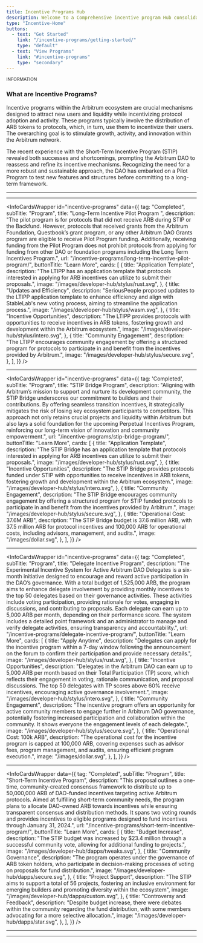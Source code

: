 ```yaml
---
title: Incentive Programs Hub
description: Welcome to a Comprehensive incentive program Hub consolidating frameworks, discussions, and information, empowering developers with a curated handbook into Arbitrum DAO's ecosystem, and promoting a dynamic ecosystem.
type: "Incentive-Home"
buttons:
  - text: "Get Started"
    link: "/incentive-programs/getting-started/"
    type: "default"
  - text: "View Programs"
    link: "#incentive-programs"
    type: "secondary"
---
```



<Banner image={Image}>

<small className="font-os text-sm">INFORMATION</small>
### What are Incentive Programs?

Incentive programs within the Arbitrum ecosystem are crucial mechanisms designed to attract new users and liquidity while incentivizing protocol adoption and activity. These programs typically involve the distribution of ARB tokens to protocols, which, in turn, use them to incentivize their users. The overarching goal is to stimulate growth, activity, and innovation within the Arbitrum network.

The recent experience with the Short-Term Incentive Program (STIP) revealed both successes and shortcomings, prompting the Arbitrum DAO to reassess and refine its incentive mechanisms. Recognizing the need for a more robust and sustainable approach, the DAO has embarked on a Pilot Program to test new features and structures before committing to a long-term framework.

</Banner>

---


<CardLink
  title="Forum"
  description="The forum is a vital platform for the Arbitrum DAO community to engage, discuss grant programs, and share updates and initiatives."
  link="https://forum.arbitrum.foundation/"
/>

---

<InfoCardsWrapper
  id="incentive-programs"
  data={{
    tag: "Completed",
    subTitle: "Program",
    title: "Long-Term Incentive Pilot Program ",
    description:
      "The pilot program is for protocols that did not receive ARB during STIP or the Backfund. However, protocols that received grants from the Arbitrum Foundation, Questbook’s grant program, or any other Arbitrum DAO Grants program are eligible to receive Pilot Program funding. Additionally, receiving funding from the Pilot Program does not prohibit protocols from applying for funding from other DAO or foundation programs including the Long Term Incentives Program.",
    url: "/incentive-programs/long-term-incentive-pilot-program/",
    buttonTitle: "Learn More",
    cards: [
      {
        title: "Application Template",
        description:
          "The LTIPP has an application template that protocols interested in applying for ARB incentives can utilize to submit their proposals.",
        image: "/images/developer-hub/stylus/rust.svg",
      },
      {
        title: "Updates and Efficiency",
        description:
          "SeriousPeople proposed updates to the LTIPP application template to enhance efficiency and align with StableLab's new voting process, aiming to streamline the application process.",
        image: "/images/developer-hub/stylus/wasm.svg",
      },
      {
        title: "Incentive Opportunities",
        description:
          "The LTIPP provides protocols with opportunities to receive incentives in ARB tokens, fostering growth and development within the Arbitrum ecosystem.",
        image: "/images/developer-hub/stylus/intero.svg",
      },
      {
        title: "Community Engagement",
        description:
          "The LTIPP encourages community engagement by offering a structured program for protocols to participate in and benefit from the incentives provided by Arbitrum.",
        image: "/images/developer-hub/stylus/secure.svg",
      },
    ],
  }}
/>

---

<InfoCardsWrapper
  id="incentive-programs"
  data={{
    tag: 'Completed',
    subTitle: "Program",
    title: "STIP Bridge Program",
    description:
      "Aligning with Arbitrum’s mission to support and nurture its development community, the STIP Bridge underscores our commitment to builders and their contributions. By offering seamless transition incentives, it strategically mitigates the risk of losing key ecosystem participants to competitors. This approach not only retains crucial projects and liquidity within Arbitrum but also lays a solid foundation for the upcoming Perpetual Incentives Program, reinforcing our long-term vision of innovation and community empowerment.",
    url: "/incentive-programs/stip-bridge-program/",
    buttonTitle: "Learn More",
    cards: [
      {
        title: "Application Template",
        description:
          "The STIP Bridge has an application template that protocols interested in applying for ARB incentives can utilize to submit their proposals.",
        image: "/images/developer-hub/stylus/rust.svg",
      },
      {
        title: "Incentive Opportunities",
        description:
          "The STIP Bridge provides protocols funded under STIP with opportunities to receive incentives in ARB tokens, fostering growth and development within the Arbitrum ecosystem.",
        image: "/images/developer-hub/stylus/intero.svg",
      },
      {
        title: "Community Engagement",
        description:
          "The STIP Bridge encourages community engagement by offering a structured program for STIP funded protocols to participate in and benefit from the incentives provided by Arbitrum.",
        image: "/images/developer-hub/stylus/secure.svg",
      },
      {
        title: "Operational Cost: 37.6M ARB",
        description:
          "The STIP Bridge budget is 37.6 million ARB, with 37.5 million ARB for protocol incentives and 100,000 ARB for operational costs, including advisors, management, and audits.",
        image: "/images/dollar.svg",
      },
    ],
  }}
/>

---

<InfoCardsWrapper
  id="incentive-programs"
  data={{
    tag: "Completed",
    subTitle: "Program",
    title: "Delegate Incentive Program",
    description:
      "The Experimental Incentive System for Active Arbitrum DAO Delegates is a six-month initiative designed to encourage and reward active participation in the DAO’s governance. With a total budget of 1,525,000 ARB, the program aims to enhance delegate involvement by providing monthly incentives to the top 50 delegates based on their governance activities. These activities include voting participation, providing rationale for votes, engaging in discussions, and contributing to proposals. Each delegate can earn up to 5,000 ARB per month, depending on their performance score. The system includes a detailed point framework and an administrator to manage and verify delegate activities, ensuring transparency and accountability.",
    url: "/incentive-programs/delegate-incentive-program/",
    buttonTitle: "Learn More",
    cards: [
      {
        title: "Apply Anytime",
        description:
          "Delegates can apply for the incentive program within a 7-day window following the announcement on the forum to confirm their participation and provide necessary details.",
        image: "/images/developer-hub/stylus/rust.svg",
      },
      {
        title: "Incentive Opportunities",
        description:
          "Delegates in the Arbitrum DAO can earn up to 5,000 ARB per month based on their Total Participation (TP) score, which reflects their engagement in voting, rationale communication, and proposal discussions. The top 50 delegates with TP scores above 60% receive incentives, encouraging active governance involvement.",
        image: "/images/developer-hub/stylus/intero.svg",
      },
      {
        title: "Community Engagement",
        description:
          "The incentive program offers an opportunity for active community members to engage further in Arbitrum DAO governance, potentially fostering increased participation and collaboration within the community. It shows everyone the engagement levels of each delegate.",
        image: "/images/developer-hub/stylus/secure.svg",
      },
      {
        title: "Operational Cost: 100k ARB",
        description:
          "The operational cost for the incentive program is capped at 100,000 ARB, covering expenses such as advisor fees, program management, and audits, ensuring efficient program execution.",
        image: "/images/dollar.svg",
      },
    ],
  }}
/>

---

<InfoCardsWrapper
  data={{
    tag: "Completed",
    subTitle: "Program",
    title: "Short-Term Incentive Program",
    description:
      "This proposal outlines a one-time, community-created consensus framework to distribute up to 50,000,000 ARB of DAO-funded incentives targeting active Arbitrum protocols. Aimed at fulfilling short-term community needs, the program plans to allocate DAO-owned ARB towards incentives while ensuring transparent consensus and distribution methods. It spans two voting rounds and provides incentives to eligible programs designed to fund incentives through January 31, 2024.",
    url: "/incentive-programs/short-term-incentive-program/",
    buttonTitle: "Learn More",
    cards: [
      {
        title: "Budget Increase",
        description:
          "The STIP budget was increased by $23.4 million through a successful community vote, allowing for additional funding to projects.",
        image: "/images/developer-hub/dapps/tweaks.svg",
      },
      {
        title: "Community Governance",
        description:
          "The program operates under the governance of ARB token holders, who participate in decision-making processes of voting on proposals for fund distribution.",
        image: "/images/developer-hub/dapps/secure.svg",
      },
      {
        title: "Project Support",
        description:
          "The STIP aims to support a total of 56 projects, fostering an inclusive environment for emerging builders and promoting diversity within the ecosystem",
        image: "/images/developer-hub/dapps/custom.svg",
      },
      {
        title: "Controversy and Feedback",
        description:
          "Despite budget increase, there were debates within the community regarding the fund distribution, with some members advocating for a more selective allocation.",
        image: "/images/developer-hub/dapps/star.svg",
      },
    ],
  }}
/>

---

<CardLink
  title="Important Discussions"
  description="Engage in community discussions aimed at improving the vibrant and dynamic platform of Arbitrum DAO."
  link="/incentive-programs/important-discussions/"
/>

---
